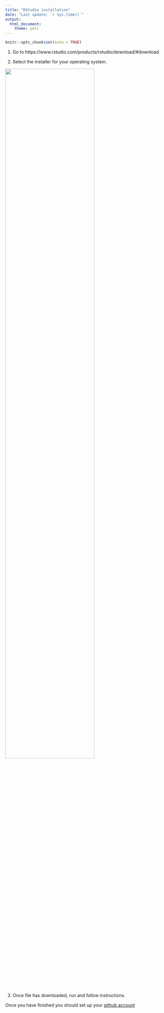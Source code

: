 ```yaml
---
title: "RStudio installation"
date: "Last update: `r Sys.time()`"
output: 
  html_document: 
    theme: yeti
---
```


```r
knitr::opts_chunk$set(echo = TRUE)
```

1. Go to https://www.rstudio.com/products/rstudio/download/#download

2. Select the installer for your operating system.

<div align="center">
  <img width="75%" src="./img/rstudio1.png">
</div>

3. Once file has downloaded, run and follow instructions. 

Once you have finished you should set up your [github account](http://www.jvcasillas.com/ru_teaching/ru_spanish_589/589_01_s2018/sources/tuts/github_setup/index.html)
